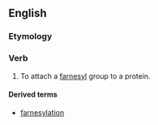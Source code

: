 ==English==
===Etymology===

{{suffix|farnesyl|ate}}


===Verb===
{{en-verb|farnesylat|ing}}

# {{context|biochemistry|lang=en}}  To attach a [[farnesyl]] group to a protein.

====Derived terms====
*[[farnesylation]]